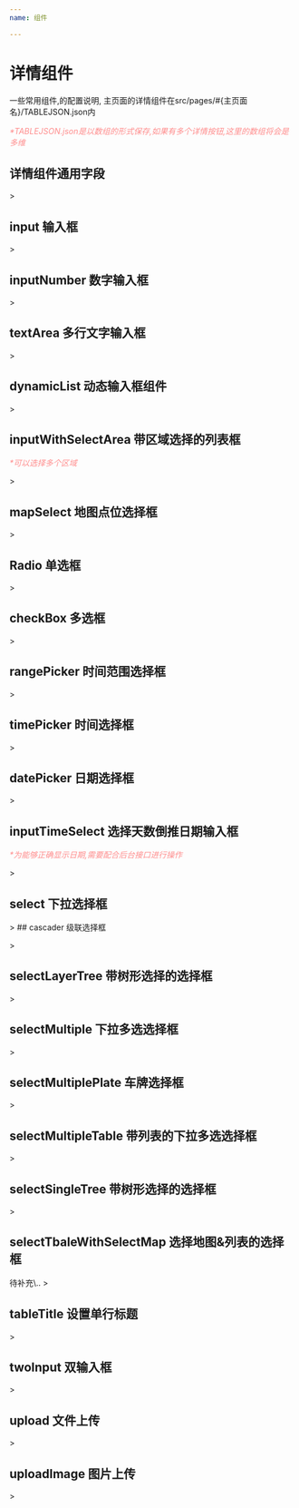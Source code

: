 ```yaml
---
name: 组件

---
```




# 详情组件

一些常用组件,的配置说明, 主页面的详情组件在src/pages/#\{主页面名\}/TABLEJSON.json内 

_<font color='#ff8d8d'>*TABLEJSON.json是以数组的形式保存,如果有多个详情按钮,这里的数组将会是多维</font>_

## 详情组件通用字段

>
<Title title="name" main="关联的字段名" fontSize='15'></Title>
<Title title="width" main="组件在详情里的宽度" fontSize='15'></Title>
<Title title="label" main="组件标题配置" fontSize='15'></Title>
    <Title title="name" main="组件标题名" fontSize='13' ml="30"></Title>
    <Title title="*col" main="标题所占份数(总为10份)" fontSize='13' ml="30" rt="3"></Title>
    <Title title="*style" main="标题样式" fontSize='13' ml="30" rt="{}"></Title>
<Title title="field" main="组件内容配置" fontSize='15'></Title>
    <Title title="*col" main="内容所占份数(总为10份)" fontSize='13' ml="30"  rt="7"></Title>
    <Title title="type" main="内容类型(见其他类型配置)" fontSize='13' ml="30"  rt="NULL"></Title>
    <Title title="props" main="内容类型相关配置" fontSize='13' ml="30"  rt="NULL"></Title>
    <Title title="*defaultValue" main="内容类型相关配置" fontSize='13' ml="50"  rt="''"></Title>
    <Title title="*placeholder" main="默认值" fontSize='13' ml="50"  rt="NULL"></Title>
    <Title title="*relateNames" main="多组件联动的name" fontSize='13' ml="50"  rt="{}"></Title>
    <Title title="*style" main="内容自定样式" fontSize='13' ml="50" rt="{}"></Title>
    <Title title="rules" main="是否必填配置" fontSize='13' ml="30"  rt="NULL"></Title>
    <Title title="required" main="是否必填(boolean)" fontSize='13' ml="50" rt="true"></Title>
    <Title title="message" main="必填的提示文字" fontSize='13' ml="50" rt="''"></Title>
>

## input 输入框
>
<Title title="props" main="内容类型相关配置" fontSize='13' ml="30"  rt="NULL"></Title>
<Title title="style" main="input" fontSize='13' ml="50" rt="input"></Title>
>

## inputNumber 数字输入框
>
<Title title="props" main="内容类型相关配置" fontSize='13' ml="30"  rt="NULL"></Title>
<Title title="style" main="inputNumber" fontSize='13' ml="50" rt="input"></Title>
<Title title="*min" main="最小值" fontSize='13' ml="50" rt="0"></Title>
<Title title="*max" main="最大值" fontSize='13' ml="50" rt="0"></Title>
>

## textArea 多行文字输入框
>
<Title title="props" main="内容类型相关配置" fontSize='13' ml="30"  rt="NULL"></Title>
<Title title="style" main="textArea" fontSize='13' ml="50" rt="input"></Title>
<Title title="*min" main="最小值" fontSize='13' ml="50" rt="0"></Title>
<Title title="*max" main="最大值" fontSize='13' ml="50" rt="0"></Title>
<Title title="*size" main="大小" fontSize='13' ml="50" rt="0"></Title>
>

## dynamicList 动态输入框组件
>
<Title title="props" main="内容类型相关配置" fontSize='13' ml="30"  rt="NULL"></Title>
<Title title="style" main="dynamicList" fontSize='13' ml="50" rt="input"></Title>
<Title title="*min" main="最小值" fontSize='13' ml="50" rt="0"></Title>
<Title title="*max" main="最大值" fontSize='13' ml="50" rt="0"></Title>
<Title title="*size" main="大小" fontSize='13' ml="50" rt="0"></Title>
>




## inputWithSelectArea 带区域选择的列表框

_<font color='#ff8d8d'>*可以选择多个区域</font>_

>
<Title title="props" main="内容类型相关配置" fontSize='13' ml="30"  rt="NULL"></Title>
<Title title="style" main="inputWithSelectArea" fontSize='13' ml="50" rt="input"></Title>
<Title title="areaName" main="所选区域的名称" fontSize='13' ml="50" rt="0"></Title>
>


## mapSelect 地图点位选择框

>
<Title title="props" main="内容类型相关配置" fontSize='13' ml="30"  rt="NULL"></Title>
<Title title="style" main="mapSelect" fontSize='13' ml="50" rt="input"></Title>
>


## Radio 单选框

>
<Title title="props" main="内容类型相关配置" fontSize='13' ml="30"  rt="NULL"></Title>
<Title title="style" main="Radio" fontSize='13' ml="50" rt="input"></Title>
<Title title="options" main="绑定列表的对象,可以是默认加载的对象字符串,也可以是静态的自定义数组" fontSize='13' ml="50" rt="[{id:string,name:string}] || string"></Title>
<Title title="*relateNames" main="需要联动组件的名字数组(字符串)" fontSize='13' ml="50" rt="''"></Title>
<Title title="*relatekeys" main="需要联动组件的字段数组(字符串)" fontSize='13' ml="50" rt="''"></Title>
<Title title="*clickType" main="需要关联组件的联动方式" fontSize='13' ml="50" rt="onChange || toggle"></Title>
>

## checkBox 多选框

>
<Title title="props" main="内容类型相关配置" fontSize='13' ml="30"  rt="NULL"></Title>
<Title title="style" main="Radio" fontSize='13' ml="50" rt="input"></Title>
<Title title="options" main="绑定列表的对象,可以是默认加载的对象字符串,也可以是静态的自定义数组" fontSize='13' ml="50" rt="[{id:string,name:string}] || string"></Title>
<Title title="*relateNames" main="需要联动组件的名字数组(字符串)" fontSize='13' ml="50" rt="''"></Title>
<Title title="*relatekeys" main="需要联动组件的字段数组(字符串)" fontSize='13' ml="50" rt="''"></Title>
<Title title="*clickType" main="需要关联组件的联动方式" fontSize='13' ml="50" rt="onChange || toggle"></Title>
>

## rangePicker 时间范围选择框

>
<Title title="props" main="内容类型相关配置" fontSize='13' ml="30"  rt="NULL"></Title>
<Title title="style" main="rangePicker" fontSize='13' ml="50" rt="input"></Title>
>

## timePicker 时间选择框

>
<Title title="props" main="内容类型相关配置" fontSize='13' ml="30"  rt="NULL"></Title>
<Title title="style" main="timePicker" fontSize='13' ml="50" rt="input"></Title>
>

## datePicker 日期选择框

>
<Title title="props" main="内容类型相关配置" fontSize='13' ml="30"  rt="NULL"></Title>
<Title title="style" main="timePicker" fontSize='13' ml="50" rt="input"></Title>
>

## inputTimeSelect 选择天数倒推日期输入框

_<font color='#ff8d8d'>*为能够正确显示日期,需要配合后台接口进行操作</font>_

>
<Title title="props" main="内容类型相关配置" fontSize='13' ml="30"  rt="NULL"></Title>
<Title title="style" main="inputTimeSelect" fontSize='13' ml="50" rt="input"></Title>
<Title title="url" main="请求后台地址" fontSize='13' ml="50" rt="0"></Title>
>



## select 下拉选择框

>
<Title title="props" main="内容类型相关配置" fontSize='13' ml="30"  rt="NULL"></Title>
<Title title="style" main="select" fontSize='13' ml="50" rt="input"></Title>
<Title title="options" main="绑定列表的对象,可以是默认加载的对象字符串,也可以是静态的自定义数组" fontSize='13' ml="50" rt="[{id:string,name:string}] || string"></Title>
<Title title="*relateNames" main="需要联动组件的名字数组(字符串)" fontSize='13' ml="50" rt="''"></Title>
<Title title="*relatekeys" main="需要联动组件的字段数组(字符串)" fontSize='13' ml="50" rt="''"></Title>
<Title title="*clickType" main="需要关联组件的联动方式" fontSize='13' ml="50" rt="onChange || toggle"></Title>
>
## cascader 级联选择框

>
<Title title="props" main="内容类型相关配置" fontSize='13' ml="30"  rt="NULL"></Title>
<Title title="style" main="cascader" fontSize='13' ml="50" rt="input"></Title>
<Title title="parentKeyName" main="级联父级key字段" fontSize='13' ml="50" rt="input"></Title>
<Title title="relationList" main="级联关联列表配置" fontSize='13' ml="50" rt="[]"></Title>
<Title title="url" main="关联请求地址" fontSize='13' ml="60" rt="''"></Title>
<Title title="payload" main="关联请求参数" fontSize='13' ml="60" rt="{}"></Title>
<Title title="name" main="关联请求保存字段名" fontSize='13' ml="60" rt="select"></Title>
>

## selectLayerTree 带树形选择的选择框

>
<Title title="props" main="内容类型相关配置" fontSize='13' ml="30"  rt="NULL"></Title>
<Title title="style" main="selectLayerTree" fontSize='13' ml="50" rt="input"></Title>
<Title title="*tableSetting" main="树形框设置" fontSize='13' ml="50" rt="{}"></Title>
<Title title="getValueKey" main="绑定value的key名" fontSize='13' ml="60" rt="{}"></Title>
<Title title="columnList" main="绑定列表的column字段设置,同TABLEJSON" fontSize='13' ml="60" rt="table[Object]"></Title>
>

## selectMultiple 下拉多选选择框

>
<Title title="props" main="内容类型相关配置" fontSize='13' ml="30"  rt="NULL"></Title>
<Title title="style" main="selectMultiple" fontSize='13' ml="50" rt="input"></Title>
<Title title="options" main="绑定列表的对象,可以是默认加载的对象字符串,也可以是静态的自定义数组" fontSize='13' ml="50" rt="[{id:string,name:string}] || string"></Title>
>

## selectMultiplePlate 车牌选择框

>
<Title title="props" main="内容类型相关配置" fontSize='13' ml="30"  rt="NULL"></Title>
<Title title="style" main="selectMultiplePlate" fontSize='13' ml="50" rt="input"></Title>
>

## selectMultipleTable 带列表的下拉多选选择框

>
<Title title="props" main="内容类型相关配置" fontSize='13' ml="30"  rt="NULL"></Title>
<Title title="style" main="selectMultipleTable" fontSize='13' ml="50" rt="input"></Title>
<Title title="btnText" main="弹出列表框的按钮文字" fontSize='13' ml="50" rt="''"></Title>
<Title title="modalTitle" main="模态框的标题文字" fontSize='13' ml="50" rt="'"></Title>
<Title title="*tableSetting" main="树形框设置" fontSize='13' ml="50" rt="{}"></Title>
<Title title="url" main="列表请求的地址" fontSize='13' ml="60" rt="string"></Title>
<Title title="params" main="列表请求的参数" fontSize='13' ml="60" rt="{}"></Title>
<Title title="getValueKey" main="绑定value的key名" fontSize='13' ml="60" rt="{}"></Title>
<Title title="nameKey" main="所选列表字段的key名" fontSize='13' ml="60" rt="{}"></Title>
<Title title="nameKey" main="所选列表字段的id名" fontSize='13' ml="60" rt="{}"></Title>
<Title title="columnList" main="绑定列表的column字段设置,同TABLEJSON" fontSize='13' ml="60" rt="column[Object]"></Title>
>

## selectSingleTree 带树形选择的选择框

>
<Title title="props" main="内容类型相关配置" fontSize='13' ml="30"  rt="NULL"></Title>
<Title title="style" main="selectLayerTree" fontSize='13' ml="50" rt="input"></Title>
<Title title="*tableSetting" main="树形框设置" fontSize='13' ml="50" rt="{}"></Title>
<Title title="columnList" main="绑定列表的column字段设置,同TABLEJSON" fontSize='13' ml="60" rt="table[Object]"></Title>
>

## selectTbaleWithSelectMap 选择地图&列表的选择框

>
<Title title="props" main="内容类型相关配置" fontSize='13' ml="30"  rt="NULL"></Title>
待补充\..
>

## tableTitle 设置单行标题

>
<Title title="defaultValue" main="文字" fontSize='13' ml="30"  rt="NULL"></Title>
>

## twoInput 双输入框

>
<Title title="props" main="内容类型相关配置" fontSize='13' ml="30"  rt="NULL"></Title>
<Title title="style" main="twoInput" fontSize='13' ml="50" rt="input"></Title>
>

## upload 文件上传

>
<Title title="props" main="内容类型相关配置" fontSize='13' ml="30"  rt="NULL"></Title>
<Title title="style" main="upload" fontSize='13' ml="50" rt="input"></Title>
>

## uploadImage 图片上传

>
<Title title="props" main="内容类型相关配置" fontSize='13' ml="30"  rt="NULL"></Title>
<Title title="style" main="uploadImage" fontSize='13' ml="50" rt="input"></Title>
>

